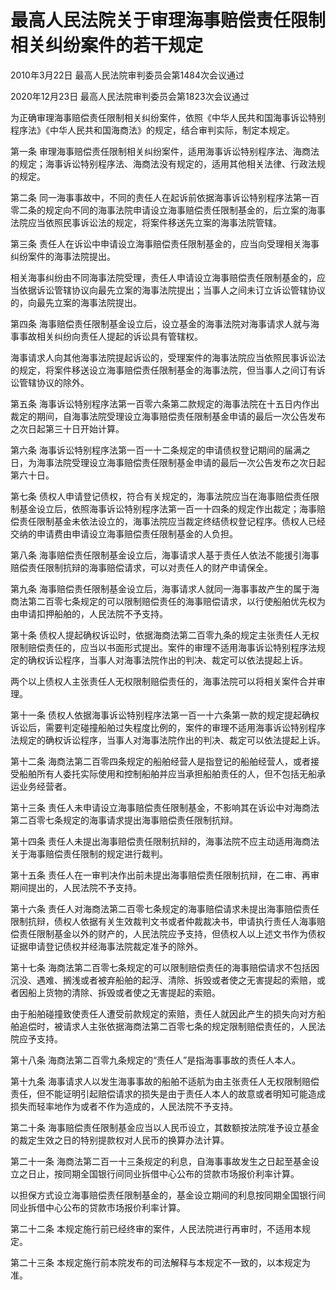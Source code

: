 # 最高人民法院关于审理海事赔偿责任限制相关纠纷案件的若干规定

2010年3月22日 最高人民法院审判委员会第1484次会议通过

2020年12月23日 最高人民法院审判委员会第1823次会议通过

  

为正确审理海事赔偿责任限制相关纠纷案件，依照《中华人民共和国海事诉讼特别程序法》《中华人民共和国海商法》的规定，结合审判实际，制定本规定。

第一条 审理海事赔偿责任限制相关纠纷案件，适用海事诉讼特别程序法、海商法的规定；海事诉讼特别程序法、海商法没有规定的，适用其他相关法律、行政法规的规定。

第二条 同一海事事故中，不同的责任人在起诉前依据海事诉讼特别程序法第一百零二条的规定向不同的海事法院申请设立海事赔偿责任限制基金的，后立案的海事法院应当依照民事诉讼法的规定，将案件移送先立案的海事法院管辖。

第三条 责任人在诉讼中申请设立海事赔偿责任限制基金的，应当向受理相关海事纠纷案件的海事法院提出。

相关海事纠纷由不同海事法院受理，责任人申请设立海事赔偿责任限制基金的，应当依据诉讼管辖协议向最先立案的海事法院提出；当事人之间未订立诉讼管辖协议的，向最先立案的海事法院提出。

第四条 海事赔偿责任限制基金设立后，设立基金的海事法院对海事请求人就与海事事故相关纠纷向责任人提起的诉讼具有管辖权。

海事请求人向其他海事法院提起诉讼的，受理案件的海事法院应当依照民事诉讼法的规定，将案件移送设立海事赔偿责任限制基金的海事法院，但当事人之间订有诉讼管辖协议的除外。

第五条 海事诉讼特别程序法第一百零六条第二款规定的海事法院在十五日内作出裁定的期间，自海事法院受理设立海事赔偿责任限制基金申请的最后一次公告发布之次日起第三十日开始计算。

第六条 海事诉讼特别程序法第一百一十二条规定的申请债权登记期间的届满之日，为海事法院受理设立海事赔偿责任限制基金申请的最后一次公告发布之次日起第六十日。

第七条 债权人申请登记债权，符合有关规定的，海事法院应当在海事赔偿责任限制基金设立后，依照海事诉讼特别程序法第一百一十四条的规定作出裁定；海事赔偿责任限制基金未依法设立的，海事法院应当裁定终结债权登记程序。债权人已经交纳的申请费由申请设立海事赔偿责任限制基金的人负担。

第八条 海事赔偿责任限制基金设立后，海事请求人基于责任人依法不能援引海事赔偿责任限制抗辩的海事赔偿请求，可以对责任人的财产申请保全。

第九条 海事赔偿责任限制基金设立后，海事请求人就同一海事事故产生的属于海商法第二百零七条规定的可以限制赔偿责任的海事赔偿请求，以行使船舶优先权为由申请扣押船舶的，人民法院不予支持。

第十条 债权人提起确权诉讼时，依据海商法第二百零九条的规定主张责任人无权限制赔偿责任的，应当以书面形式提出。案件的审理不适用海事诉讼特别程序法规定的确权诉讼程序，当事人对海事法院作出的判决、裁定可以依法提起上诉。

两个以上债权人主张责任人无权限制赔偿责任的，海事法院可以将相关案件合并审理。

第十一条 债权人依据海事诉讼特别程序法第一百一十六条第一款的规定提起确权诉讼后，需要判定碰撞船舶过失程度比例的，案件的审理不适用海事诉讼特别程序法规定的确权诉讼程序，当事人对海事法院作出的判决、裁定可以依法提起上诉。

第十二条 海商法第二百零四条规定的船舶经营人是指登记的船舶经营人，或者接受船舶所有人委托实际使用和控制船舶并应当承担船舶责任的人，但不包括无船承运业务经营者。

第十三条 责任人未申请设立海事赔偿责任限制基金，不影响其在诉讼中对海商法第二百零七条规定的海事请求提出海事赔偿责任限制抗辩。

第十四条 责任人未提出海事赔偿责任限制抗辩的，海事法院不应主动适用海商法关于海事赔偿责任限制的规定进行裁判。

第十五条 责任人在一审判决作出前未提出海事赔偿责任限制抗辩，在二审、再审期间提出的，人民法院不予支持。

第十六条 责任人对海商法第二百零七条规定的海事赔偿请求未提出海事赔偿责任限制抗辩，债权人依据有关生效裁判文书或者仲裁裁决书，申请执行责任人海事赔偿责任限制基金以外的财产的，人民法院应予支持，但债权人以上述文书作为债权证据申请登记债权并经海事法院裁定准予的除外。

第十七条 海商法第二百零七条规定的可以限制赔偿责任的海事赔偿请求不包括因沉没、遇难、搁浅或者被弃船舶的起浮、清除、拆毁或者使之无害提起的索赔，或者因船上货物的清除、拆毁或者使之无害提起的索赔。

由于船舶碰撞致使责任人遭受前款规定的索赔，责任人就因此产生的损失向对方船舶追偿时，被请求人主张依据海商法第二百零七条的规定限制赔偿责任的，人民法院应予支持。

第十八条 海商法第二百零九条规定的“责任人”是指海事事故的责任人本人。

第十九条 海事请求人以发生海事事故的船舶不适航为由主张责任人无权限制赔偿责任，但不能证明引起赔偿请求的损失是由于责任人本人的故意或者明知可能造成损失而轻率地作为或者不作为造成的，人民法院不予支持。

第二十条 海事赔偿责任限制基金应当以人民币设立，其数额按法院准予设立基金的裁定生效之日的特别提款权对人民币的换算办法计算。

第二十一条 海商法第二百一十三条规定的利息，自海事事故发生之日起至基金设立之日止，按同期全国银行间同业拆借中心公布的贷款市场报价利率计算。

以担保方式设立海事赔偿责任限制基金的，基金设立期间的利息按同期全国银行间同业拆借中心公布的贷款市场报价利率计算。

第二十二条 本规定施行前已经终审的案件，人民法院进行再审时，不适用本规定。

第二十三条 本规定施行前本院发布的司法解释与本规定不一致的，以本规定为准。